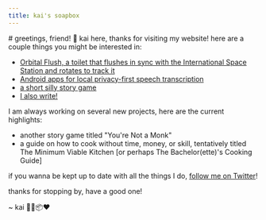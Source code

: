 ```yaml
---
title: kai's soapbox
---
```



<BasePage title={SITE_TITLE} description={SITE_DESCRIPTION} image="/kai_picrew.jpg">
  <style slot="head">{`
    h1 {
      text-align: center;
    }
  `}</style>
# greetings, friend! 🥰
kai here, thanks for visiting my website! here are a couple things you might be interested in:

- [Orbital Flush, a toilet that flushes in sync with the International Space Station and rotates to track it](/projects/orbital_flush)
- [Android apps for local privacy-first speech transcription](/projects/local_whisper)
- [a short silly story game](/projects/gone_to_the_store)
- [I also write!](/blog)

I am always working on several new projects, here are the current highlights:

- another story game titled "You're Not a Monk"
- a guide on how to cook without time, money, or skill, tentatively titled The Minimum Viable Kitchen [or perhaps The Bachelor(ette)'s Cooking Guide]

if you wanna be kept up to date with all the things I do, [follow me on Twitter](https://twitter.com/kaisoapbox)!
<Subscribe cta="also, sign up for my very infrequent mailing list:"/>

thanks for stopping by, have a good one!

~ kai 👑🧼📦❤️

</BasePage>

